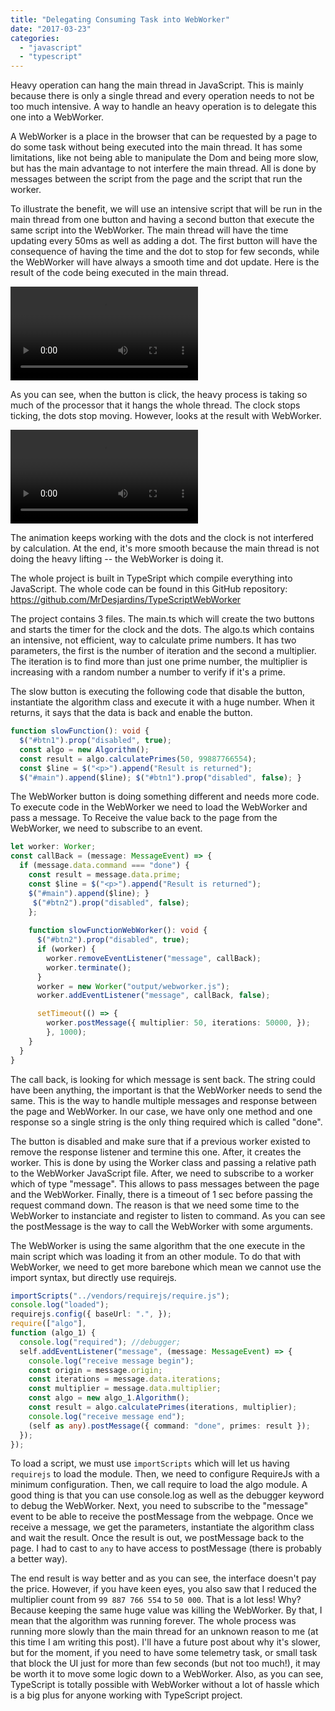 ```yaml
---
title: "Delegating Consuming Task into WebWorker"
date: "2017-03-23"
categories: 
  - "javascript"
  - "typescript"
---
```


Heavy operation can hang the main thread in JavaScript. This is mainly because there is only a single thread and every operation needs to not be too much intensive. A way to handle an heavy operation is to delegate this one into a WebWorker.

A WebWorker is a place in the browser that can be requested by a page to do some task without being executed into the main thread. It has some limitations, like not being able to manipulate the Dom and being more slow, but has the main advantage to not interfere the main thread. All is done by messages between the script from the page and the script that run the worker.

To illustrate the benefit, we will use an intensive script that will be run in the main thread from one button and having a second button that execute the same script into the WebWorker. The main thread will have the time updating every 50ms as well as adding a dot. The first button will have the consequence of having the time and the dot to stop for few seconds, while the WebWorker will have always a smooth time and dot update. Here is the result of the code being executed in the main thread.

![](videos/MainThreadBlocking.mp4)

As you can see, when the button is click, the heavy process is taking so much of the processor that it hangs the whole thread. The clock stops ticking, the dots stop moving. However, looks at the result with WebWorker.

![](videos/MainThreadNonBlocking.mp4)

The animation keeps working with the dots and the clock is not interfered by calculation. At the end, it's more smooth because the main thread is not doing the heavy lifting -- the WebWorker is doing it.

The whole project is built in TypeSript which compile everything into JavaScript. The whole code can be found in this GitHub repository: https://github.com/MrDesjardins/TypeScriptWebWorker

The project contains 3 files. The main.ts which will create the two buttons and starts the timer for the clock and the dots. The algo.ts which contains an intensive, not efficient, way to calculate prime numbers. It has two parameters, the first is the number of iteration and the second a multiplier. The iteration is to find more than just one prime number, the multiplier is increasing with a random number a number to verify if it's a prime.

The slow button is executing the following code that disable the button, instantiate the algorithm class and execute it with a huge number. When it returns, it says that the data is back and enable the button.

```typescript
function slowFunction(): void { 
  $("#btn1").prop("disabled", true); 
  const algo = new Algorithm(); 
  const result = algo.calculatePrimes(50, 99887766554); 
  const $line = $("<p>").append("Result is returned"); 
  $("#main").append($line); $("#btn1").prop("disabled", false); } 
``` 

The WebWorker button is doing something different and needs more code. To execute code in the WebWorker we need to load the WebWorker and pass a message. To Receive the value back to the page from the WebWorker, we need to subscribe to an event.

```typescript
let worker: Worker; 
const callBack = (message: MessageEvent) => { 
  if (message.data.command === "done") { 
    const result = message.data.prime; 
    const $line = $("<p>").append("Result is returned"); 
    $("#main").append($line); }
     $("#btn2").prop("disabled", false); 
    }; 
    
    function slowFunctionWebWorker(): void { 
      $("#btn2").prop("disabled", true); 
      if (worker) { 
        worker.removeEventListener("message", callBack); 
        worker.terminate(); 
      } 
      worker = new Worker("output/webworker.js"); 
      worker.addEventListener("message", callBack, false);

      setTimeout(() => { 
        worker.postMessage({ multiplier: 50, iterations: 50000, }); 
        }, 1000); 
    }
  }
} 
``` 

The call back, is looking for which message is sent back. The string could have been anything, the important is that the WebWorker needs to send the same. This is the way to handle multiple messages and response between the page and WebWorker. In our case, we have only one method and one response so a single string is the only thing required which is called "done".

The button is disabled and make sure that if a previous worker existed to remove the response listener and termine this one. After, it creates the worker. This is done by using the Worker class and passing a relative path to the WebWorker JavaScript file. After, we need to subscribe to a worker which of type "message". This allows to pass messages between the page and the WebWorker. Finally, there is a timeout of 1 sec before passing the request command down. The reason is that we need some time to the WebWorker to instanciate and register to listen to command. As you can see the postMessage is the way to call the WebWorker with some arguments.

The WebWorker is using the same algorithm that the one execute in the main script which was loading it from an other module. To do that with WebWorker, we need to get more barebone which mean we cannot use the import syntax, but directly use requirejs.

```typescript
importScripts("../vendors/requirejs/require.js"); 
console.log("loaded"); 
requirejs.config({ baseUrl: ".", }); 
require(["algo"], 
function (algo_1) { 
  console.log("required"); //debugger; 
  self.addEventListener("message", (message: MessageEvent) => { 
    console.log("receive message begin"); 
    const origin = message.origin; 
    const iterations = message.data.iterations; 
    const multiplier = message.data.multiplier; 
    const algo = new algo_1.Algorithm(); 
    const result = algo.calculatePrimes(iterations, multiplier); 
    console.log("receive message end"); 
    (self as any).postMessage({ command: "done", primes: result }); 
  }); 
}); 
``` 

To load a script, we must use `importScripts` which will let us having `requirejs` to load the module. Then, we need to configure RequireJs with a minimum configuration. Then, we call require to load the algo module. A good thing is that you can use console.log as well as the debugger keyword to debug the WebWorker. Next, you need to subscribe to the "message" event to be able to receive the postMessage from the webpage. Once we receive a message, we get the parameters, instantiate the algorithm class and wait the result. Once the result is out, we postMessage back to the page. I had to cast to `any` to have access to postMessage (there is probably a better way).

The end result is way better and as you can see, the interface doesn't pay the price. However, if you have keen eyes, you also saw that I reduced the multiplier count from `99 887 766 554` to `50 000`. That is a lot less! Why? Because keeping the same huge value was killing the WebWorker. By that, I mean that the algorithm was running forever. The whole process was running more slowly than the main thread for an unknown reason to me (at this time I am writing this post). I'll have a future post about why it's slower, but for the moment, if you need to have some telemetry task, or small task that block the UI just for more than few seconds (but not too much!), it may be worth it to move some logic down to a WebWorker. Also, as you can see, TypeScript is totally possible with WebWorker without a lot of hassle which is a big plus for anyone working with TypeScript project.
